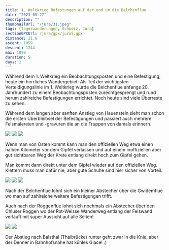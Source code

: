 ```yaml
---
title: 1. Weltkrieg Befestungen auf der und um die Belchenflue
date: "2023-05-27"
description: ""
thumbnailUrl: "/jura/31.jpeg"
tags: [Tageswanderungen, Schweiz, Jura]
sectionGPXUrl: /jura/gpx/jura5.gpx
distance: 21.6
ascent: 1059
descent: 1244
max: 1099
duration: 5
days: 1
---
```


Während dem 1. Weltkrieg ein Beobachtungsposten und eine Befestigung, heute ein herrliches Wandergebiet: Als Teil der wichtigsten Verteidigungslinie im 1. Weltkrieg wurde die Belchenflue anfangs 20. Jahrhundert zu einem Beobachtungsposten zurechtgesprengt und rund herum zahlreiche Befestigungen errichtet. Noch heute sind viele Überreste zu sehen.

Während dem langen aber sanften Anstieg von Hauenstein sieht man schon die ersten Überbleibsel der Befestigungen und passiert auch mehrere Felsmalereien und -gravuren die an die Truppen von damals erinnern.

<Img src="/jura/31.jpeg" d="Alte Panzersperren?" />
<Img src="/jura/32.jpeg" d="Bunker am Wegrand" />
<Img
	src="/jura/33.jpeg"
	d="Die Zürcher mussten schon damals überall ihr Revier markieren ;)"
/>

Wenn man von Osten kommt kann man den offiziellen Weg etwa einen halben Kilometer vor dem Gipfel verlassen und auf einem inoffiziellen aber gut sichtbaren Weg der Krete entlang direkt hoch zum Gipfel gehen.

Man kommt dann direkt unter dem Gipfel wieder auf den offiziellen Weg. Klettern muss man dafür nie, aber gute Schuhe sind hier sicher von Vorteil.

<Img src="/jura/34.jpeg" d="Die Belchenflue von unten" />
<Img
	src="/jura/35.jpeg"
	d="Aussicht nach Osten. Hinten rechts sieht man den Lägern wo der Jura-Höhenweg beginnt!"
/>
<Img src="/jura/36.jpeg" d="" />

Nach der Belchenflue lohnt sich ein kleiner Abstecher über die Gwidemflue wo man auf zahlreiche weitere Befestigungen trifft.

Auch nach der Roggenflue lohnt sich nochmals ein Abstecher über den Chluser Roggen wo der Rot-Weisse Wanderweg entlang der Felswand verläuft mit super Aussicht auf alle Seiten!

<Img src="/jura/37.jpeg" d="Alte Befestigung auf der Gwidemflue" />
<Img src="/jura/38.jpeg" d="Aussicht vom Chluser Roggen" />

Der Abstieg nach Balsthal (Thalbrücke) runter geht zwar in die Knie, aber der Denner in Bahnhofsnähe hat kühles Glace! :)
